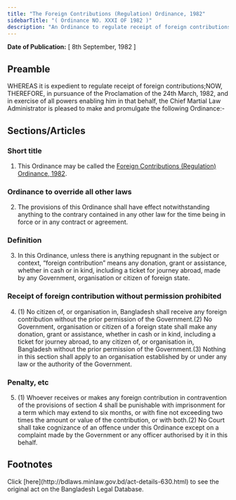 ```yaml
---
title: "The Foreign Contributions (Regulation) Ordinance, 1982"
sidebarTitle: "( Ordinance NO. XXXI OF 1982 )"
description: "An Ordinance to regulate receipt of foreign contributions."
---
```


**Date of Publication:** [ 8th September, 1982 ]

## Preamble

WHEREAS it is expedient to regulate receipt of foreign contributions;NOW, THEREFORE, in pursuance of the Proclamation of the 24th March, 1982, and in exercise of all powers enabling him in that behalf, the Chief Martial Law Administrator is pleased to make and promulgate the following Ordinance:-

## Sections/Articles

### Short title

1. This Ordinance may be called the [Foreign Contributions (Regulation) Ordinance, 1982](/laws/act-630 "Foreign Contributions (Regulation) Ordinance, 1982").

### Ordinance to override all other laws

2. The provisions of this Ordinance shall have effect notwithstanding anything to the contrary contained in any other law for the time being in force or in any contract or agreement.

### Definition

3. In this Ordinance, unless there is anything repugnant in the subject or context, “foreign contribution” means any donation, grant or assistance, whether in cash or in kind, including a ticket for journey abroad, made by any Government, organisation or citizen of foreign state.

### Receipt of foreign contribution without permission prohibited

4. (1) No citizen of, or organisation in, Bangladesh shall receive any foreign contribution without the prior permission of the Government.(2) No Government, organisation or citizen of a foreign state shall make any donation, grant or assistance, whether in cash or in kind, including a ticket for journey abroad, to any citizen of, or organisation in, Bangladesh without the prior permission of the Government.(3) Nothing in this section shall apply to an organisation established by or under any law or the authority of the Government.

### Penalty, etc

5. (1) Whoever receives or makes any foreign contribution in contravention of the provisions of section 4 shall be punishable with imprisonment for a term which may extend to six months, or with fine not exceeding two times the amount or value of the contribution, or with both.(2) No Court shall take cognizance of an offence under this Ordinance except on a complaint made by the Government or any officer authorised by it in this behalf.

## Footnotes

<Note>
  Click [here](http://bdlaws.minlaw.gov.bd/act-details-630.html) to see the original act on the Bangladesh Legal Database.
</Note>
